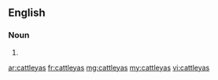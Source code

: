 ==English==

===Noun===
{{head|en|plural}}

# {{plural of|cattleya|lang=en}}

[[ar:cattleyas]]
[[fr:cattleyas]]
[[mg:cattleyas]]
[[my:cattleyas]]
[[vi:cattleyas]]